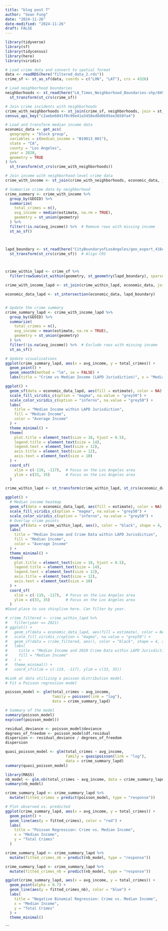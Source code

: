 ```yaml
---
title: "blog post 7"
author: "Sean Fung"
date: "2024-11-26"
date-modified: "2024-11-26"
draft: FALSE
---
```

```r

library(tidyverse)
library(sf)
library(tidycensus)
library(here)
library(viridis)

# Load crime data and convert to spatial format
data <- readRDS(here("filtered_data_2.rds"))
crime_sf <- st_as_sf(data, coords = c("LON", "LAT"), crs = 4326)

# Load neighborhood boundaries
neighborhoods <- st_read(here("LA_Times_Neighborhood_Boundaries-shp/8494cd42-db48-4af1-a215-a2c8f61e96a22020328-1-621do0.x5yiu.shp")) %>%
  st_transform(st_crs(crime_sf))

# Join crime incidents with neighborhoods
crime_with_neighborhoods <- st_join(crime_sf, neighborhoods, join = st_within)
census_api_key("c2aebe6041f0c99e41a3458ed8d0b95ee3650fa4")

# Load and transform median income data
economic_data <- get_acs(
  geography = "block group",
  variables = c(median_income = "B19013_001"),
  state = "CA",
  county = "Los Angeles",
  year = 2020,
  geometry = TRUE
) %>% 
  st_transform(st_crs(crime_with_neighborhoods))

# Join income with neighborhood-level crime data
crime_with_income <- st_join(crime_with_neighborhoods, economic_data, join = st_within)

# Summarize crime data by neighborhood
crime_summary <- crime_with_income %>%
  group_by(GEOID) %>%
  summarize(
    total_crimes = n(),
    avg_income = median(estimate, na.rm = TRUE),
    geometry = st_union(geometry)
  ) %>%
  filter(!is.na(avg_income)) %>%  # Remove rows with missing income
  st_as_sf()



lapd_boundary <- st_read(here("CityBoundaryofLosAngeles/geo_export_416eaeda-447a-4473-b003-37e2cad181ac.shp")) %>%
  st_transform(st_crs(crime_sf))  # Align CRS



crime_within_lapd <- crime_sf %>%
  filter(rowSums(st_within(geometry, st_geometry(lapd_boundary), sparse = FALSE)) > 0)

crime_with_income_lapd <- st_join(crime_within_lapd, economic_data, join = st_within)

economic_data_lapd <- st_intersection(economic_data, lapd_boundary)


# Update the crime summary
crime_summary_lapd <- crime_with_income_lapd %>%
  group_by(GEOID) %>%
  summarize(
    total_crimes = n(),
    avg_income = mean(estimate, na.rm = TRUE),
    geometry = st_union(geometry)
  ) %>%
  filter(!is.na(avg_income)) %>%  # Exclude rows with missing income
  st_as_sf()
```

```r
# Update visualizations
ggplot(crime_summary_lapd, aes(x = avg_income, y = total_crimes)) +
  geom_point() +
  geom_smooth(method = "lm", se = FALSE) +
  labs(title = "Crime vs Median Income (LAPD Jurisdiction)", x = "Median Income", y = "Total Crimes")
```

```r
ggplot() +
  geom_sf(data = economic_data_lapd, aes(fill = estimate), color = NA) +  # Median income layer
  scale_fill_viridis_c(option = "magma", na.value = "grey50") +
  scale_color_viridis_c(option = "inferno", na.value = "grey50") +
  labs(
    title = "Median Income within LAPD Jurisdiction",
    fill = "Median Income",
    color = "Average Income"
  ) +
  theme_minimal() +
  theme(
    plot.title = element_text(size = 18, hjust = 0.5),
    legend.title = element_text(size = 14),
    legend.text = element_text(size = 12),
    axis.title = element_text(size = 12),
    axis.text = element_text(size = 10)
  ) +
  coord_sf(
    xlim = c(-119, -117),  # Focus on the Los Angeles area
    ylim = c(33, 35)       # Focus on the Los Angeles area
  )

```

```r
crime_within_lapd <- st_transform(crime_within_lapd, st_crs(economic_data_lapd))

ggplot() +
  # Median income heatmap
  geom_sf(data = economic_data_lapd, aes(fill = estimate), color = NA) +  
  scale_fill_viridis_c(option = "magma", na.value = "grey50") +
  scale_color_viridis_c(option = "inferno", na.value = "grey50") +
  # Overlay crime points
  geom_sf(data = crime_within_lapd, aes(), color = "black", shape = 4, size = 0.5, alpha = 0.7) +
  labs(
    title = "Median Income and Crime Data within LAPD Jurisdiction",
    fill = "Median Income",
    color = "Average Income"
  ) +
  theme_minimal() +
  theme(
    plot.title = element_text(size = 18, hjust = 0.5),
    legend.title = element_text(size = 14),
    legend.text = element_text(size = 12),
    axis.title = element_text(size = 12),
    axis.text = element_text(size = 10)
  ) +
  coord_sf(
    xlim = c(-119, -117),  # Focus on the Los Angeles area
    ylim = c(33, 35)       # Focus on the Los Angeles area
  )
#Good place to use shinylive here. Can filter by year. 

# crime_filtered <- crime_within_lapd %>%
#   filter(year == 2021)
# ggplot() +
#   geom_sf(data = economic_data_lapd, aes(fill = estimate), color = NA) +  
#   scale_fill_viridis_c(option = "magma", na.value = "grey50") +
#   geom_sf(data = crime_filtered, aes(), color = "black", shape = 4, size = 0.5, alpha = 0.7) +
#   labs(
#     title = "Median Income and 2020 Crime Data within LAPD Jurisdiction",
#     fill = "Median Income"
#   ) +
#   theme_minimal() +
#   coord_sf(xlim = c(-119, -117), ylim = c(33, 35))

#Look at data utilizing a poisson distribution model. 
# Fit a Poisson regression model

```

```r
poisson_model <- glm(total_crimes ~ avg_income, 
                     family = poisson(link = "log"), 
                     data = crime_summary_lapd)

# Summary of the model
summary(poisson_model)
exp(coef(poisson_model))

residual_deviance <- poisson_model$deviance
degrees_of_freedom <- poisson_model$df.residual
dispersion <- residual_deviance / degrees_of_freedom
dispersion

quasi_poisson_model <- glm(total_crimes ~ avg_income, 
                           family = quasipoisson(link = "log"), 
                           data = crime_summary_lapd)
summary(quasi_poisson_model)

library(MASS)
nb_model <- glm.nb(total_crimes ~ avg_income, data = crime_summary_lapd)
summary(nb_model)
```

```r
crime_summary_lapd <- crime_summary_lapd %>%
  mutate(fitted_crimes = predict(poisson_model, type = "response"))

# Plot observed vs. predicted
ggplot(crime_summary_lapd, aes(x = avg_income, y = total_crimes)) +
  geom_point() +
  geom_line(aes(y = fitted_crimes), color = "red") +
  labs(
    title = "Poisson Regression: Crime vs. Median Income",
    x = "Median Income",
    y = "Total Crimes"
  )

crime_summary_lapd <- crime_summary_lapd %>%
  mutate(fitted_crimes_nb = predict(nb_model, type = "response"))
```

```r
crime_summary_lapd <- crime_summary_lapd %>%
  mutate(fitted_crimes_nb = predict(nb_model, type = "response"))

ggplot(crime_summary_lapd, aes(x = avg_income, y = total_crimes)) +
  geom_point(alpha = 0.7) +
  geom_line(aes(y = fitted_crimes_nb), color = "blue") +
  labs(
    title = "Negative Binomial Regression: Crime vs. Median Income",
    x = "Median Income",
    y = "Total Crimes"
  ) +
  theme_minimal()
```

```


